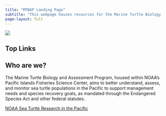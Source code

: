 ```yaml
---
title: "MTBAP Landing Page"
subtitle: "This webpage houses resources for the Marine Turtle Biology and Assessment Program."
page-layout: full
---
```


![](content/images/turtle_homepic.jpg)

## Top Links


## Who are we?
The Marine Turtle Biology and Assessment Program, housed within NOAA's Pacific Islands Fisheries Science Center, aims to better understand, assess, and monitor sea turtle populations in the Pacific to support management needs and species recovery goals, as mandated through the Endangered Species Act and other federal statutes.

[NOAA Sea Turtle Research in the Pacific](https://www.fisheries.noaa.gov/pacific-islands/science-data/sea-turtle-research-pacific){.external target="_blank"}



